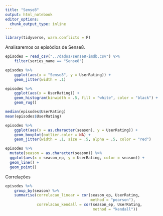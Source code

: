```yaml
---
title: "Sense8"
output: html_notebook
editor_options: 
  chunk_output_type: inline
---
```


```r
library(tidyverse, warn.conflicts = F)
```

Analisaremos os episódios de Sense8.

```r
episodes = read_csv("../dados/sense8-imdb.csv") %>% 
    filter(series_name == "Sense8")
```

```r
episodes %>% 
    ggplot(aes(x = "Sense8", y = UserRating)) + 
    geom_jitter(width = .1) 
```

```r
episodes %>% 
    ggplot(aes(x = UserRating)) + 
    geom_histogram(binwidth = .5, fill = "white", color = "black") + 
    geom_rug()

```

```r
median(episodes$UserRating)
mean(episodes$UserRating)
```

```r
episodes %>% 
    ggplot(aes(x = as.character(season), y = UserRating)) + 
    geom_boxplot(outlier.color = NA) +   
    geom_jitter(width = .1, size = .5, alpha = .5, color = "red")
```

```r
episodes %>% 
  mutate(season = as.character(season)) %>% 
  ggplot(aes(x = season_ep, y = UserRating, color = season)) + 
  geom_line() + 
  geom_point() 
```

Correlações

```r
episodes %>% 
    group_by(season) %>% 
    summarise(correlacao_linear = cor(season_ep, UserRating, 
                                      method = "pearson"), 
              correlacao_kendall = cor(season_ep, UserRating, 
                                       method = "kendall"))

```

